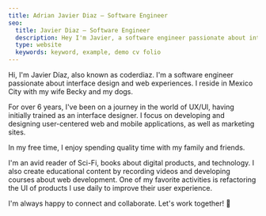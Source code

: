 ```yaml
---
title: Adrian Javier Diaz — Software Engineer
seo:
  title: Javier Diaz — Software Engineer
  description: Hey I'm Javier, a software engineer passionate about interface design and web experiences
  type: website
  keywords: keyword, example, demo cv folio
---
```


Hi, I'm Javier Díaz, also known as coderdiaz. I'm a software engineer passionate about interface design and web experiences. I reside in Mexico City with my wife Becky and my dogs.

For over 6 years, I've been on a journey in the world of UX/UI, having initially trained as an interface designer. I focus on developing and designing user-centered web and mobile applications, as well as marketing sites.

In my free time, I enjoy spending quality time with my family and friends.

I'm an avid reader of Sci-Fi, books about digital products, and technology. I also create educational content by recording videos and developing courses about web development. One of my favorite activities is refactoring the UI of products I use daily to improve their user experience.

I'm always happy to connect and collaborate. Let's work together! 🧡